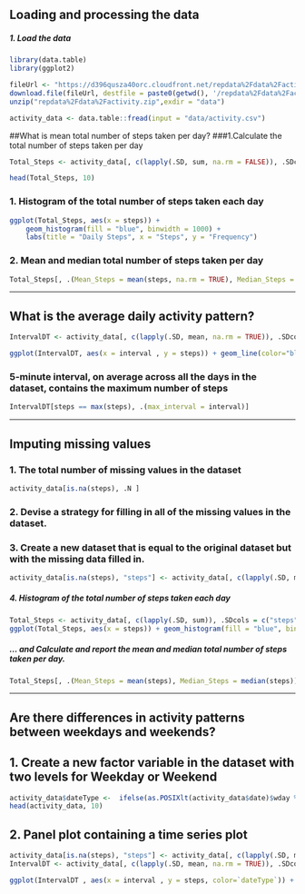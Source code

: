  
## Loading and processing the data
##### 1. Load the data 

```r
library(data.table)
library(ggplot2)

fileUrl <- "https://d396qusza40orc.cloudfront.net/repdata%2Fdata%2Factivity.zip"
download.file(fileUrl, destfile = paste0(getwd(), '/repdata%2Fdata%2Factivity.zip'), method = "curl")
unzip("repdata%2Fdata%2Factivity.zip",exdir = "data")
```


```r
activity_data <- data.table::fread(input = "data/activity.csv")
```

##What is mean total number of steps taken per day?
###1.Calculate the total number of steps taken per day

```r
Total_Steps <- activity_data[, c(lapply(.SD, sum, na.rm = FALSE)), .SDcols = c("steps"), by = .(date)] 

head(Total_Steps, 10)
```

### 1. Histogram of the total number of steps taken each day

```r
ggplot(Total_Steps, aes(x = steps)) +
    geom_histogram(fill = "blue", binwidth = 1000) +
    labs(title = "Daily Steps", x = "Steps", y = "Frequency")
```



### 2. Mean and median total number of steps taken per day

```r
Total_Steps[, .(Mean_Steps = mean(steps, na.rm = TRUE), Median_Steps = median(steps, na.rm = TRUE))]
```

-----

## What is the average daily activity pattern?

```r
IntervalDT <- activity_data[, c(lapply(.SD, mean, na.rm = TRUE)), .SDcols = c("steps"), by = .(interval)] 

ggplot(IntervalDT, aes(x = interval , y = steps)) + geom_line(color="blue", size=1) + labs(title = "Avg. Daily Steps", x = "Interval", y = "Avg. Steps per day")
```

### 5-minute interval, on average across all the days in the dataset, contains the maximum number of steps

```r
IntervalDT[steps == max(steps), .(max_interval = interval)]
```

----

## Imputing missing values
### 1. The total number of missing values in the dataset 

```r
activity_data[is.na(steps), .N ]
```

### 2. Devise a strategy for filling in all of the missing values in the dataset.
### 3. Create a new dataset that is equal to the original dataset but with the missing data filled in.

```r
activity_data[is.na(steps), "steps"] <- activity_data[, c(lapply(.SD, median, na.rm = TRUE)), .SDcols = c("steps")]
```


##### 4. Histogram of the total number of steps taken each day 

```r
Total_Steps <- activity_data[, c(lapply(.SD, sum)), .SDcols = c("steps"), by = .(date)] 
ggplot(Total_Steps, aes(x = steps)) + geom_histogram(fill = "blue", binwidth = 1000) + labs(title = "Daily Steps", x = "Steps", y = "Frequency")
```


 

##### ... and Calculate and report the mean and median total number of steps taken per day. 

```r
Total_Steps[, .(Mean_Steps = mean(steps), Median_Steps = median(steps))]
```


----

## Are there differences in activity patterns between weekdays and weekends?
## 1. Create a new factor variable in the dataset with two levels for Weekday or Weekend

```r
activity_data$dateType <-  ifelse(as.POSIXlt(activity_data$date)$wday %in% c(0,6), 'weekend', 'weekday')
head(activity_data, 10)
```

## 2. Panel plot containing a time series plot

```r
activity_data[is.na(steps), "steps"] <- activity_data[, c(lapply(.SD, median, na.rm = TRUE)), .SDcols = c("steps")]
IntervalDT <- activity_data[, c(lapply(.SD, mean, na.rm = TRUE)), .SDcols = c("steps"), by = .(interval, `dateType`)] 

ggplot(IntervalDT , aes(x = interval , y = steps, color=`dateType`)) + geom_line() + labs(title = "Avg. Daily Steps by Weektype", x = "Interval", y = "No. of Steps") + facet_wrap(~`dateType` , ncol = 1, nrow=2)
```

